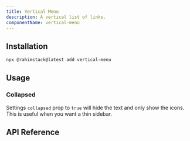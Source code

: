 ```yaml
---
title: Vertical Menu
description: A vertical list of links.
componentName: vertical-menu
---
```


<ComponentPreview name="vertical-menu-demo" />

## Installation

```bash
npx @rahimstack@latest add vertical-menu
```

## Usage

### Collapsed

Settings `collapsed` prop to `true` will hide the text and only show the icons.
This is useful when you want a thin sidebar.

<Alert description="You need to pass the `iconOnly` prop to all `VerticalMenu` component." intent="info-basic" className="mt-4" />

<ComponentPreview name="vertical-menu-icons-only-demo" />

## API Reference

<ComponentAnatomy name="vertical-menu" />

